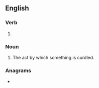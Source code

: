 ==English==

===Verb===
{{head|en|verb form}}

# {{present participle of|curdle|lang=en|nocat=1}}

===Noun===
{{en-noun}}

# The act by which something is curdled.

===Anagrams===
* {{anagrams|en|a=cdgilnru|crudling}}